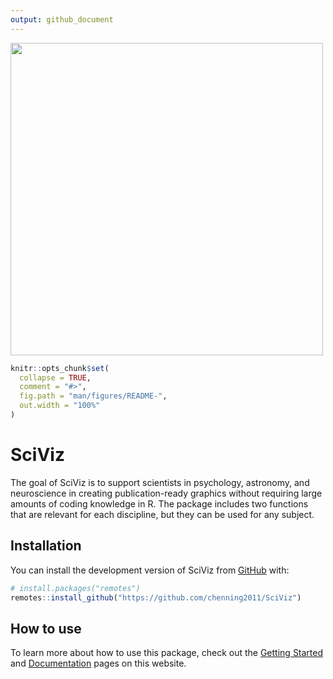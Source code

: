 ```yaml
---
output: github_document
---
```


<!-- README.md is generated from README.Rmd. Please edit that file -->

<img src = "science-6566158_1280.png" width = 500>

```r
knitr::opts_chunk$set(
  collapse = TRUE,
  comment = "#>",
  fig.path = "man/figures/README-",
  out.width = "100%"
)
```

# SciViz

<!-- badges: start -->
<!-- badges: end -->

The goal of SciViz is to support scientists in psychology, astronomy, and neuroscience in creating publication-ready graphics without requiring large amounts of coding knowledge in R. The package includes two functions that are relevant for each discipline, but they can be used for any subject. 

## Installation

You can install the development version of SciViz from [GitHub](https://github.com/) with:

``` r
# install.packages("remotes")
remotes::install_github("https://github.com/chenning2011/SciViz")
```

## How to use 

To learn more about how to use this package, check out the [Getting Started](https://chenning2011.github.io/SciViz/articles/SciViz.html) and [Documentation](https://chenning2011.github.io/SciViz/reference/index.html) pages on this website. 
